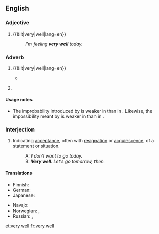 ==English==

===Adjective===
{{en-adj|head=[[very]] [[well]]|-}}

# {{&lit|very|well|lang=en}}
#: ''I'm feeling '''very well''' today.''

===Adverb===
{{en-adv|head=[[very]] [[well]]}}

# {{&lit|very|well|lang=en}}
#: {{usex|lang=en|He managed the company '''very well'''.}}
#: {{usex|lang=en|He understood '''very well''' that there might be difficulties.}}
#* {{quote-book|year=1893|author={{w|Walter Besant}}|title=[http://gutenberg.org/ebooks/34738 The Ivory Gate]|chapter=Prologue
|passage=Thus, when he drew up instructions in lawyer language, he expressed the important words by an initial, a medial, or a final consonant, and made scratches for all the words between; his clerks, however, understood him '''very well'''.}}
# {{context|idiomatic|lang=en}} {{non-gloss definition|Used to weaken the effect of certain [[modal verb]]s.}}
#: {{usex|lang=en|It may '''very well''' rain this afternoon.}}
#: {{usex|lang=en|I can't '''very well''' talk to you and concentrate on sanding this at the same time.}}

====Usage notes====
* {{sense|used to weaken the effect of modal verbs}} The improbability introduced by {{term|may}} is weaker in {{term||It may very well rain}} than in {{term||It may rain}}. Likewise, the impossibility meant by {{term|can't}} is weaker in {{term||I can't very well talk}} than in {{term||I can't talk}}.

===Interjection===
{{en-interj|head=[[very]] [[well]]}}

# {{context|idiomatic|dated|formal|lang=en}} Indicating [[acceptance]], often with [[resignation]] or [[acquiescence]], of a statement or situation.
#: A: ''I don't want to go today.''
#: B: '''''Very well'''. Let's go tomorrow, then.''

====Translations====
{{trans-top|interjection}}
* Finnish: {{t|fi|hyvä on}}
* German: {{t+|de|gut|alt=na gut}}
* Japanese: {{t|ja|よかろう|tr=yokarō|sc=Jpan}}
{{trans-mid}}
* Navajo: {{t|nv|hágoshį́į́}}
* Norwegian: {{t|no|javel}}, {{t|no|da så}}
* Russian: {{t+|ru|хорошо|alt=(ну) хорошо́|sc=Cyrl}}, {{t+|ru|ладно|alt=(ну) ла́дно|sc=Cyrl}}
{{trans-bottom}}

[[et:very well]]
[[fr:very well]]